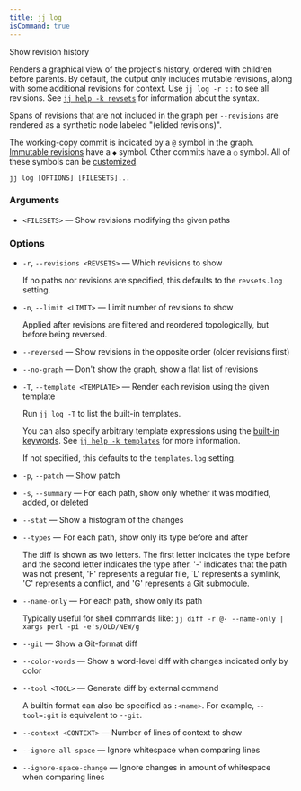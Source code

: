 ```yaml
---
title: jj log
isCommand: true
---
```


Show revision history

Renders a graphical view of the project's history, ordered with children before parents. By default, the output only includes mutable revisions, along with some additional revisions for context. Use `jj log -r ::` to see all revisions. See [`jj help -k revsets`] for information about the syntax.

[`jj help -k revsets`]: https://jj-vcs.github.io/jj/latest/revsets/

Spans of revisions that are not included in the graph per `--revisions` are rendered as a synthetic node labeled "(elided revisions)".

The working-copy commit is indicated by a `@` symbol in the graph. [Immutable revisions] have a `◆` symbol. Other commits have a `○` symbol. All of these symbols can be [customized].

[Immutable revisions]: https://jj-vcs.github.io/jj/latest/config/#set-of-immutable-commits

[customized]: https://jj-vcs.github.io/jj/latest/config/#node-style

```shell title="Usage"
jj log [OPTIONS] [FILESETS]...
```

### Arguments

- `<FILESETS>` — Show revisions modifying the given paths

### Options

- `-r`, `--revisions <REVSETS>` — Which revisions to show

  If no paths nor revisions are specified, this defaults to the `revsets.log` setting.
- `-n`, `--limit <LIMIT>` — Limit number of revisions to show

  Applied after revisions are filtered and reordered topologically, but before being reversed.
- `--reversed` — Show revisions in the opposite order (older revisions first)
- `--no-graph` — Don't show the graph, show a flat list of revisions
- `-T`, `--template <TEMPLATE>` — Render each revision using the given template

  Run `jj log -T` to list the built-in templates.

  You can also specify arbitrary template expressions using the [built-in keywords]. See [`jj help -k templates`] for more information.

  If not specified, this defaults to the `templates.log` setting.

  [built-in keywords]: https://jj-vcs.github.io/jj/latest/templates/#commit-keywords

  [`jj help -k templates`]: https://jj-vcs.github.io/jj/latest/templates/
- `-p`, `--patch` — Show patch
- `-s`, `--summary` — For each path, show only whether it was modified, added, or deleted
- `--stat` — Show a histogram of the changes
- `--types` — For each path, show only its type before and after

  The diff is shown as two letters. The first letter indicates the type before and the second letter indicates the type after. '-' indicates that the path was not present, 'F' represents a regular file, `L' represents a symlink, 'C' represents a conflict, and 'G' represents a Git submodule.
- `--name-only` — For each path, show only its path

  Typically useful for shell commands like: `jj diff -r @- --name-only | xargs perl -pi -e's/OLD/NEW/g`
- `--git` — Show a Git-format diff
- `--color-words` — Show a word-level diff with changes indicated only by color
- `--tool <TOOL>` — Generate diff by external command

  A builtin format can also be specified as `:<name>`. For example, `--tool=:git` is equivalent to `--git`.
- `--context <CONTEXT>` — Number of lines of context to show
- `--ignore-all-space` — Ignore whitespace when comparing lines
- `--ignore-space-change` — Ignore changes in amount of whitespace when comparing lines

